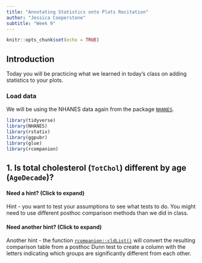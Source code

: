 ```yaml
---
title: "Annotating Statistics onto Plots Recitation"
author: "Jessica Cooperstone"
subtitle: "Week 9"
---
```



```r
knitr::opts_chunk$set(echo = TRUE)
```

## Introduction

Today you will be practicing what we learned in today's class on adding statistics to your plots.

### Load data

We will be using the NHANES data again from the package [`NHANES`](https://cran.r-project.org/web/packages/NHANES/NHANES.pdf). 

```r
library(tidyverse)
library(NHANES)
library(rstatix)
library(ggpubr)
library(glue)
library(rcompanion)
```

## 1. Is total cholesterol (`TotChol`) different by age (`AgeDecade`)?

::: {.callout-tip collapse="true"}
#### Need a hint? (Click to expand)

Hint - you want to test your assumptions to see what tests to do. You might need to use different posthoc comparison methods than we did in class.

:::

::: {.callout-tip collapse="true"}
#### Need another hint? (Click to expand)

Another hint - the function [`rcompanion::cldList()`](https://www.rdocumentation.org/packages/rcompanion/versions/2.4.30/topics/cldList) will convert the resulting comparison table from a posthoc Dunn test to create a column with the letters indicating which groups are significantly different from each other.

:::